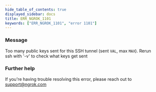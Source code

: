 ```yaml
---
hide_table_of_contents: true
displayed_sidebar: docs
title: ERR_NGROK_1101
keywords: ["ERR_NGROK_1101", "error 1101"]
---
```


### Message

Too many public keys sent for this SSH tunnel (sent `VAL`, max `MAX`).
Rerun ssh with '-v' to check what keys get sent

### Further help

If you're having trouble resolving this error, please reach out to [support@ngrok.com](mailto:support@ngrok.com?subject=Help%20with%20ERR_NGROK_1101)
